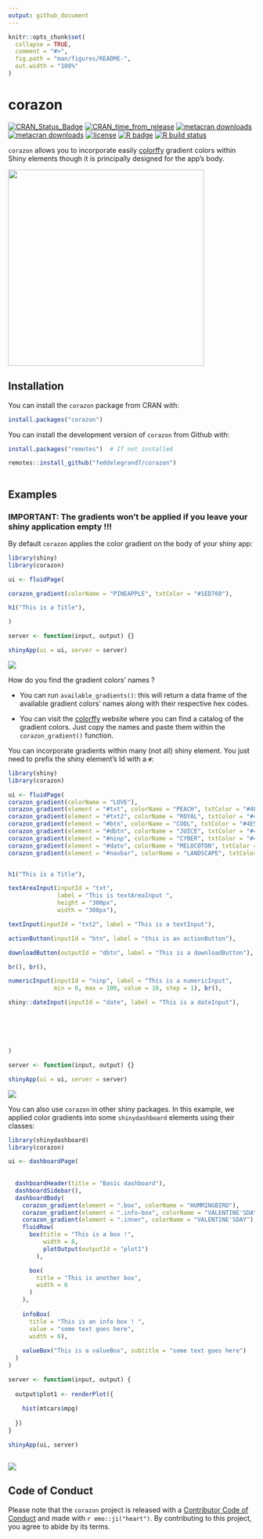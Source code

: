 ```yaml
---
output: github_document
---
```


<!-- README.md is generated from README.Rmd. Please edit that file -->

```r
knitr::opts_chunk$set(
  collapse = TRUE,
  comment = "#>",
  fig.path = "man/figures/README-",
  out.width = "100%"
)
```

# corazon

<!-- badges: start -->

[![CRAN_Status_Badge](https://www.r-pkg.org/badges/version/corazon)](https://cran.r-project.org/package=corazon)
[![CRAN_time_from_release](https://www.r-pkg.org/badges/ago/corazon)](https://cran.r-project.org/package=corazon)
[![metacran downloads](https://cranlogs.r-pkg.org/badges/corazon)](https://cran.r-project.org/package=corazon)
[![metacran downloads](https://cranlogs.r-pkg.org/badges/grand-total/corazon)](https://cran.r-project.org/package=corazon)
[![license](https://img.shields.io/github/license/mashape/apistatus.svg)](https://choosealicense.com/licenses/mit/)
[![R badge](https://img.shields.io/badge/Build%20with-♥%20and%20R-yellow)](https://github.com/feddelegrand7/corazon)
[![R build status](https://github.com/feddelegrand7/corazon/workflows/R-CMD-check/badge.svg)](https://github.com/feddelegrand7/corazon/actions)
<!-- badges: end -->

`corazon` allows you to incorporate easily [colorffy](https://www.colorffy.com/gradients/catalog) gradient colors within Shiny elements though it is principally designed for the app's body. 

<img src = "man/figures/corazon.jpg" height = 400px width = 400px>

## Installation


You can install the `corazon` package from CRAN with: 

```r

install.packages("corazon")

```


You can install the development version of `corazon` from Github with: 

```r

install.packages("remotes")  # If not installed 

remotes::install_github("feddelegrand7/corazon")



```



## Examples

### IMPORTANT: The gradients won't be applied if you leave your shiny application empty !!!


By default `corazon` applies the color gradient on the body of your shiny app: 

```r
library(shiny)
library(corazon)

ui <- fluidPage(

corazon_gradient(colorName = "PINEAPPLE", txtColor = "#1ED760"),

h1("This is a Title"),

)

server <- function(input, output) {}

shinyApp(ui = ui, server = server)

```

![](man/figures/corazon_example1.png)

How do you find the gradient colors' names ? 

+ You can run `available_gradients()`: this will return a data frame of the available gradient colors' names along with their respective hex codes. 

+ You can visit the [colorffy](https://www.colorffy.com/gradients/catalog) website where you can find a catalog of the gradient colors. Just copy the names and paste them within the `corazon_gradient()` function. 



You can incorporate gradients within many (not all) shiny element. You just need to prefix the shiny element's Id with a `#`: 


```r
library(shiny)
library(corazon)

ui <- fluidPage(
corazon_gradient(colorName = "LOVE"),
corazon_gradient(element = "#txt", colorName = "PEACH", txtColor = "#4E5C68"),
corazon_gradient(element = "#txt2", colorName = "ROYAL", txtColor = "#4E5C68"), 
corazon_gradient(element = "#btn", colorName = "COOL", txtColor = "#4E5C68"), 
corazon_gradient(element = "#dbtn", colorName = "JUICE", txtColor = "#4E5C68"),
corazon_gradient(element = "#ninp", colorName = "CYBER", txtColor = "#4E5C68"),
corazon_gradient(element = "#date", colorName = "MELOCOTON", txtColor = "#4E5C68"),
corazon_gradient(element = "#navbar", colorName = "LANDSCAPE", txtColor = "#4E5C68"),


h1("This is a Title"),

textAreaInput(inputId = "txt", 
              label = "This is textAreaInput ",
              height = "300px",
              width = "300px"),

textInput(inputId = "txt2", label = "This is a textInput"), 

actionButton(inputId = "btn", label = "this is an actionButton"), 

downloadButton(outputId = "dbtn", label = "This is a downloadButton"),

br(), br(),

numericInput(inputId = "ninp", label = "This is a numericInput", 
             min = 0, max = 100, value = 10, step = 1), br(), 

shiny::dateInput(inputId = "date", label = "This is a dateInput"), 






)

server <- function(input, output) {}

shinyApp(ui = ui, server = server)

```


![](man/figures/corazon_example2.png)

You can also use `corazon` in other shiny packages. In this example, we applied color gradients into some `shinydashboard` elements using their classes:




```r

library(shinydashboard)
library(corazon)

ui <- dashboardPage(
  
  
  dashboardHeader(title = "Basic dashboard"),
  dashboardSidebar(),
  dashboardBody(  
    corazon_gradient(element = ".box", colorName = "HUMMINGBIRD"),
    corazon_gradient(element = ".info-box", colorName = "VALENTINE'SDAY"),
    corazon_gradient(element = ".inner", colorName = "VALENTINE'SDAY"),
    fluidRow(
      box(title = "This is a box !", 
          width = 6, 
          plotOutput(outputId = "plot1")
        ),

      box(
        title = "This is another box", 
        width = 6
      )
    ), 
    
    infoBox(
      title = "This is an info box ! ", 
      value = "some text goes here", 
      width = 6),
    
    valueBox("This is a valueBox", subtitle = "some text goes here")
  )
)

server <- function(input, output) {
  
  output$plot1 <- renderPlot({
    
    hist(mtcars$mpg)
    
  })
}

shinyApp(ui, server)



```
![](man/figures/corazon_example4.png)




## Code of Conduct

Please note that the `corazon` project is released with a [Contributor Code of Conduct](https://contributor-covenant.org/version/2/0/CODE_OF_CONDUCT.html) and made with `r emo::ji("heart")`. By contributing to this project, you agree to abide by its terms.

























